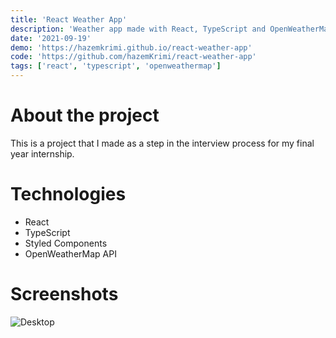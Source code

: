 ```yaml
---
title: 'React Weather App'
description: 'Weather app made with React, TypeScript and OpenWeatherMap API'
date: '2021-09-19'
demo: 'https://hazemkrimi.github.io/react-weather-app'
code: 'https://github.com/hazemKrimi/react-weather-app'
tags: ['react', 'typescript', 'openweathermap']
---
```


# About the project

This is a project that I made as a step in the interview process for my final year internship.

# Technologies

- React
- TypeScript
- Styled Components
- OpenWeatherMap API

# Screenshots

![Desktop](https://res.cloudinary.com/dun9hhyz1/image/upload/v1643548378/personal-website/portfolio/react-weather-app/screenshot_ueu2a4.png)
